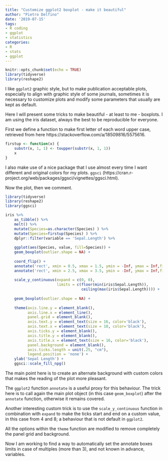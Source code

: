 ```yaml
---
title: "Customize ggplot2 boxplot - make it beautiful"
author: "Pietro Delfino"
date: '2019-07-15'
tags:
- R coding
- ggplot
- statistics
categories:
- R
- stats
- ggplot
---
```


```r
knitr::opts_chunk$set(echo = TRUE)
library(tidyverse)
library(reshape2)
```

I like `ggplot2` graphic style, but to make publication acceptable plots, especially to align with graphic style of some journals, sometimes it is necessary to customize plots and modify some parameters that usually are kept as default.

Here I will present some tricks to make beautiful - at least to me - boxplots. I am using the iris dataset, always the best to be reproducible for everyone.

First we define a function to make first letter of each word upper case, retrieved from here https://stackoverflow.com/a/18509816/5575616.


```r
firstup <- function(x) {
    substr(x, 1, 1) <- toupper(substr(x, 1, 1))
    x
}
```

I also make use of a nice package that I use almost every time I want different and original colors for my plots. `ggsci` (https://cran.r-project.org/web/packages/ggsci/vignettes/ggsci.html).

Now the plot, then we comment.

```r
library(tidyverse)
library(reshape2)
library(ggsci)

iris %>% 
    as_tibble() %>% 
    melt() %>% 
    mutate(Species=as.character(Species) ) %>% 
    mutate(Species=firstup(Species) ) %>% 
    dplyr::filter(variable == 'Sepal.Length') %>% 
    
    ggplot(aes(Species, value, fill=Species)) +
    geom_boxplot(outlier.shape = NA) +
    
    coord_flip() +
    annotate('rect', xmin = 0.5, xmax = 1.5, ymin = -Inf, ymax = Inf,fill = "grey", alpha = 0.2) +
    annotate('rect', xmin = 2.5, xmax = 3.5, ymin = -Inf, ymax = Inf,fill = "grey", alpha = 0.2) +
    
    scale_y_continuous(expand = c(0, 0), 
                       limits = c(floor(min(iris$Sepal.Length)),
                                  ceiling(max(iris$Sepal.Length)))) +
    
    geom_boxplot(outlier.shape = NA) +
    
    theme(axis.line.y = element_blank(),
          axis.line.x = element_line(),
          panel.grid = element_blank(),
          axis.text.y = element_text(size = 16, color='black'),
          axis.text.x = element_text(size = 10, color='black'),
          axis.ticks.y = element_blank(),
          axis.title.y = element_blank(), 
          axis.title.x = element_text(size = 16, color='black'),
          panel.background = element_blank(),
          axis.ticks.length = unit(.25, "cm"),
          legend.position = 'none') +
    ylab('Sepal Length') +
    ggsci::scale_fill_npg()
```

The main point here is to create an alternate background with custom colors that makes the reading of the plot more pleasant.

The `ggplot2` function `annotate` is a useful proxy for this behaviour. The trick here is to call again the main plot object (in this case `geom_boxplot`) after the `annotate` function, otherwise it remains covered.

Another interesting custom trick is to use the `scale_y_continuous` function in combination with `expand` to make the ticks start and end on a custom value, in this case from 4 and 8; a behaviour that is not default in `ggplot2`.

All the options within the `theme` function are modified to remove completely the panel grid and background.

Now I am working to find a way to automatically set the annotate boxes limits in case of multiples (more than 3), and not known in advance, variables.

